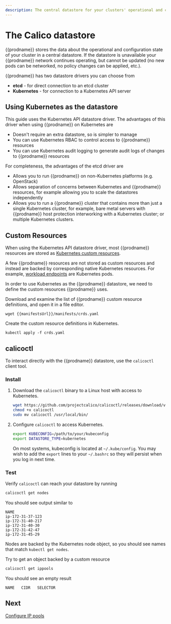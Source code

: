 ```yaml
---
description: The central datastore for your clusters' operational and configuration state.
---
```


# The Calico datastore

{{prodname}} stores the data about the operational and configuration state of your cluster in a central datastore. If the datastore is unavailable
your {{prodname}} network continues operating, but cannot be updated (no new pods can be networked, no policy changes can be applied, etc.).

{{prodname}} has two datastore drivers you can choose from

- **etcd** - for direct connection to an etcd cluster
- **Kubernetes** - for connection to a Kubernetes API server

## Using Kubernetes as the datastore

This guide uses the Kubernetes API datastore driver. The advantages of this driver when using {{prodname}} on Kubernetes are

- Doesn't require an extra datastore, so is simpler to manage
- You can use Kubernetes RBAC to control access to {{prodname}} resources
- You can use Kubernetes audit logging to generate audit logs of changes to {{prodname}} resources

For completeness, the advantages of the etcd driver are

- Allows you to run {{prodname}} on non-Kubernetes platforms (e.g. OpenStack)
- Allows separation of concerns between Kubernetes and {{prodname}} resources, for example allowing you to scale the datastores independently
- Allows you to run a {{prodname}} cluster that contains more than just a single Kubernetes cluster, for example, bare metal servers with {{prodname}}
  host protection interworking with a Kubernetes cluster; or multiple Kubernetes clusters.

## Custom Resources

When using the Kubernetes API datastore driver, most {{prodname}} resources are stored as [Kubernetes custom resources](https://kubernetes.io/docs/concepts/extend-kubernetes/api-extension/custom-resources/).

A few {{prodname}} resources are not stored as custom resources and instead are backed by corresponding native Kubernetes resources. For example, [workload endpoints](../../../reference/resources/workloadendpoint.mdx) are Kubernetes pods.

In order to use Kubernetes as the {{prodname}} datastore, we need to define the custom resources {{prodname}} uses.

Download and examine the list of {{prodname}} custom resource definitions, and open it in a file editor.

```
wget {{manifestsUrl}}/manifests/crds.yaml
```

Create the custom resource definitions in Kubernetes.

```
kubectl apply -f crds.yaml
```

## calicoctl

To interact directly with the {{prodname}} datastore, use the `calicoctl` client tool.

### Install

1. Download the `calicoctl` binary to a Linux host with access to Kubernetes.

   ```bash
   wget https://github.com/projectcalico/calicoctl/releases/download/v3.20.0/calicoctl
   chmod +x calicoctl
   sudo mv calicoctl /usr/local/bin/
   ```

1. Configure `calicoctl` to access Kubernetes.

   ```bash
   export KUBECONFIG=/path/to/your/kubeconfig
   export DATASTORE_TYPE=kubernetes
   ```

   On most systems, kubeconfig is located at `~/.kube/config`. You may wish to add the `export` lines to your `~/.bashrc` so they will persist when you log in next time.

### Test

Verify `calicoctl` can reach your datastore by running

```bash
calicoctl get nodes
```

You should see output similar to

```
NAME
ip-172-31-37-123
ip-172-31-40-217
ip-172-31-40-30
ip-172-31-42-47
ip-172-31-45-29
```

Nodes are backed by the Kubernetes node object, so you should see names that match `kubectl get nodes`.

Try to get an object backed by a custom resource

```bash
calicoctl get ippools
```

You should see an empty result

```
NAME   CIDR   SELECTOR

```

## Next

[Configure IP pools](configure-ip-pools.mdx)
